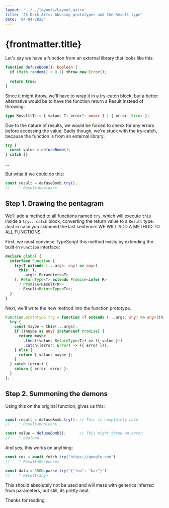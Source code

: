 ```yaml
---
layout: '../../layouts/Layout.astro'
title: 'JS Dark Arts: Abusing prototypes and the Result type'
date: '04-04-2025'
---
```


# {frontmatter.title}

Let's say we have a function from an external library that looks like this:

```ts
function defuseBomb(): boolean {
  if (Math.random() < 0.1) throw new Error();
  
  return true;
}
```

Since it might throw, we'll have to wrap it in a try-catch block, but a better alternative would be to have the function return a Result instead of throwing:

```ts
type Result<T> = { value: T; error?: never } | { error: Error };
```

Due to the nature of results, we would be forced to check for any errors before accessing the value. Sadly though, we're stuck with the try-catch, because the function is from an external library.

```ts
try {
  const value = defuseBomb();
} catch {}
```

...

But what if we could do this:

```ts
const result = defuseBomb.try();
//    ^ Result<boolean>
```

## Step 1. Drawing the pentagram

We'll add a method to all functions named `try`, which will execute `this` inside a `try...catch` block, converting the return value to a `Result` type. Just in case you skimmed the last sentence: WE WILL ADD A METHOD TO ALL FUNCTIONS.


First, we must convince TypeScript this method exists by extending the built-in `Function` interface:

```ts
declare global {
  interface Function {
    try<T extends (...args: any) => any>(
      this: T,
      ...args: Parameters<T>
    ): ReturnType<T> extends Promise<infer R>
      ? Promise<Result<R>>
      : Result<ReturnType<T>>;
  }
}
```

Next, we'll write the new method into the function prototype.

```ts
Function.prototype.try = function <T extends (...args: any) => any>(this: T, ...args: Parameters<T>) {
  try {
    const maybe = this(...args);
    if ((maybe as any) instanceof Promise) {
      return maybe
        .then((value: ReturnType<T>) => ({ value }))
        .catch((error: Error) => ({ error }));
    } else {
      return { value: maybe };
    }
  } catch (error) {
    return { error: error };
  }
};
```

## Step 2. Summoning the demons

Using this on the original function, gives us this:

```ts

const result = defuseBomb.try(); // This is completely safe
//    ^ Result<boolean>

const value = defuseBomb();      // This might throw an error
//    ^ boolean
```

And yes, this works on anything:

```ts
const res = await fetch.try("https://google.com")
//    ^ Result<Response>

const data = JSON.parse.try(`{"foo": "bar"}`)
//    ^ Result<any>

```

This should absolutely not be used and will mess with generics inferred from parameters, but still, its pretty neat.

Thanks for reading.